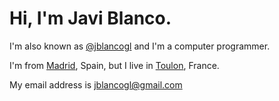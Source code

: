 
<div className="mt-5 mb-10">
  <h1 >
    <Typist cursor={{hideWhenDone: true}}>
      <div className="inline font-light">
        Hi, I'm <span className="font-bold">Javi Blanco</span>.
      </div>
    </Typist>
  </h1>
</div>

I'm also known as [@jblancogl][twitter] and I'm a computer programmer.

I'm from [Madrid][madrid], Spain, but I live in [Toulon][toulon], France.

My email address is [jblancogl@gmail.com][email]

[twitter]: https://twitter.com/jblancogl
[madrid]: https://en.wikipedia.org/wiki/Madrid
[toulon]: https://en.wikipedia.org/wiki/Toulon
[email]: mailto:jblancogl@gmail.com